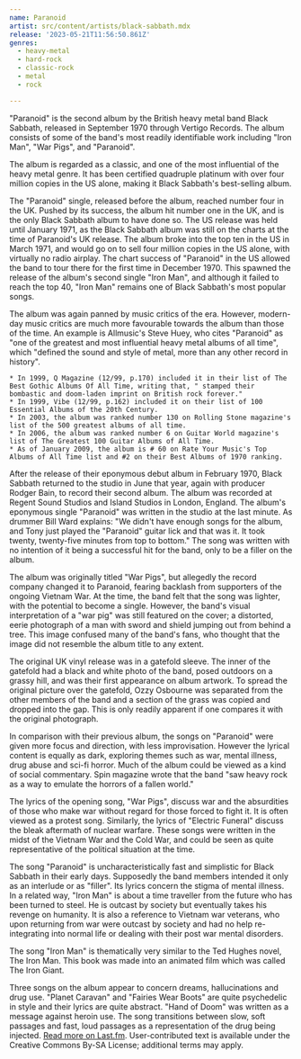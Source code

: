 ```yaml
---
name: Paranoid
artist: src/content/artists/black-sabbath.mdx
release: '2023-05-21T11:56:50.861Z'
genres:
  - heavy-metal
  - hard-rock
  - classic-rock
  - metal
  - rock

---
```


 "Paranoid" is the second album by the British heavy metal band Black Sabbath, released in September 1970 through Vertigo Records. The album consists of some of the band's most readily identifiable work including "Iron Man", "War Pigs", and "Paranoid".

The album is regarded as a classic, and one of the most influential of the heavy metal genre. It has been certified quadruple platinum with over four million copies in the US alone, making it Black Sabbath's best-selling album.

The "Paranoid" single, released before the album, reached number four in the UK. Pushed by its success, the album hit number one in the UK, and is the only Black Sabbath album to have done so. The US release was held until January 1971, as the Black Sabbath album was still on the charts at the time of Paranoid's UK release. The album broke into the top ten in the US in March 1971, and would go on to sell four million copies in the US alone, with virtually no radio airplay. The chart success of "Paranoid" in the US allowed the band to tour there for the first time in December 1970. This spawned the release of the album's second single "Iron Man", and although it failed to reach the top 40, "Iron Man" remains one of Black Sabbath's most popular songs.

The album was again panned by music critics of the era. However, modern-day music critics are much more favourable towards the album than those of the time. An example is Allmusic's Steve Huey, who cites "Paranoid" as "one of the greatest and most influential heavy metal albums of all time", which "defined the sound and style of metal, more than any other record in history".

    * In 1999, Q Magazine (12/99, p.170) included it in their list of The Best Gothic Albums Of All Time, writing that, " stamped their bombastic and doom-laden imprint on British rock forever."
    * In 1999, Vibe (12/99, p.162) included it on their list of 100 Essential Albums of the 20th Century.
    * In 2003, the album was ranked number 130 on Rolling Stone magazine's list of the 500 greatest albums of all time.
    * In 2006, the album was ranked number 6 on Guitar World magazine's list of The Greatest 100 Guitar Albums of All Time.
    * As of January 2009, the album is # 60 on Rate Your Music's Top Albums of All Time list and #2 on their Best Albums of 1970 ranking. 

After the release of their eponymous debut album in February 1970, Black Sabbath returned to the studio in June that year, again with producer Rodger Bain, to record their second album. The album was recorded at Regent Sound Studios and Island Studios in London, England. The album's eponymous single "Paranoid" was written in the studio at the last minute. As drummer Bill Ward explains: "We didn't have enough songs for the album, and Tony just played the "Paranoid" guitar lick and that was it. It took twenty, twenty-five minutes from top to bottom." The song was written with no intention of it being a successful hit for the band, only to be a filler on the album.

The album was originally titled "War Pigs", but allegedly the record company changed it to Paranoid, fearing backlash from supporters of the ongoing Vietnam War. At the time, the band felt that the song was lighter, with the potential to become a single. However, the band's visual interpretation of a "war pig" was still featured on the cover; a distorted, eerie photograph of a man with sword and shield jumping out from behind a tree. This image confused many of the band's fans, who thought that the image did not resemble the album title to any extent.

The original UK vinyl release was in a gatefold sleeve. The inner of the gatefold had a black and white photo of the band, posed outdoors on a grassy hill, and was their first appearance on album artwork. To spread the original picture over the gatefold, Ozzy Osbourne was separated from the other members of the band and a section of the grass was copied and dropped into the gap. This is only readily apparent if one compares it with the original photograph.

In comparison with their previous album, the songs on "Paranoid" were given more focus and direction, with less improvisation. However the lyrical content is equally as dark, exploring themes such as war, mental illness, drug abuse and sci-fi horror. Much of the album could be viewed as a kind of social commentary. Spin magazine wrote that the band "saw heavy rock as a way to emulate the horrors of a fallen world."

The lyrics of the opening song, "War Pigs", discuss war and the absurdities of those who make war without regard for those forced to fight it. It is often viewed as a protest song. Similarly, the lyrics of "Electric Funeral" discuss the bleak aftermath of nuclear warfare. These songs were written in the midst of the Vietnam War and the Cold War, and could be seen as quite representative of the political situation at the time.

The song "Paranoid" is uncharacteristically fast and simplistic for Black Sabbath in their early days. Supposedly the band members intended it only as an interlude or as "filler". Its lyrics concern the stigma of mental illness. In a related way, "Iron Man" is about a time traveller from the future who has been turned to steel. He is outcast by society but eventually takes his revenge on humanity. It is also a reference to Vietnam war veterans, who upon returning from war were outcast by society and had no help re-integrating into normal life or dealing with their post war mental disorders.

The song "Iron Man" is thematically very similar to the Ted Hughes novel, The Iron Man. This book was made into an animated film which was called The Iron Giant.

Three songs on the album appear to concern dreams, hallucinations and drug use. "Planet Caravan" and "Fairies Wear Boots" are quite psychedelic in style and their lyrics are quite abstract. "Hand of Doom" was written as a message against heroin use. The song transitions between slow, soft passages and fast, loud passages as a representation of the drug being injected. <a href="https://www.last.fm/music/Black+Sabbath/Paranoid">Read more on Last.fm</a>. User-contributed text is available under the Creative Commons By-SA License; additional terms may apply.
 